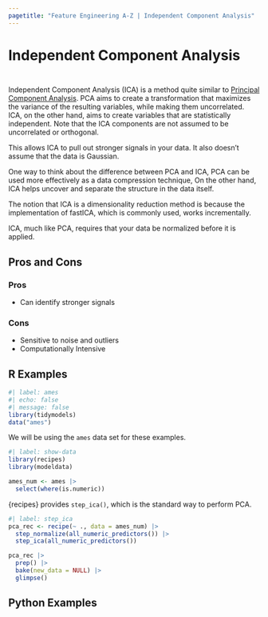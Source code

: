 ```yaml
---
pagetitle: "Feature Engineering A-Z | Independent Component Analysis"
---
```


# Independent Component Analysis {#sec-too-many-ica}

::: {style="visibility: hidden; height: 0px;"}
## Independent Component Analysis
:::

Independent Component Analysis (ICA) is a method quite similar to [Principal Component Analysis](too-many-pca.qmd).
PCA aims to create a transformation that maximizes the variance of the resulting variables, 
while making them uncorrelated.
ICA, on the other hand, aims to create variables that are statistically independent.
Note that the ICA components are not assumed to be uncorrelated or orthogonal.

This allows ICA to pull out stronger signals in your data.
It also doesn't assume that the data is Gaussian.

One way to think about the difference between PCA and ICA,
PCA can be used more effectively as a data compression technique,
On the other hand, ICA helps uncover and separate the structure in the data itself.

The notion that ICA is a dimensionality reduction method is because the implementation of fastICA, which is commonly used, works incrementally.

ICA, much like PCA, requires that your data be normalized before it is applied.

## Pros and Cons

### Pros

- Can identify stronger signals

### Cons

- Sensitive to noise and outliers
- Computationally Intensive

## R Examples

```r
#| label: ames
#| echo: false
#| message: false
library(tidymodels)
data("ames")
```

We will be using the `ames` data set for these examples.

```r
#| label: show-data
library(recipes)
library(modeldata)

ames_num <- ames |>
  select(where(is.numeric))
```

{recipes} provides `step_ica()`, which is the standard way to perform PCA.

```r
#| label: step_ica
pca_rec <- recipe(~ ., data = ames_num) |>
  step_normalize(all_numeric_predictors()) |>
  step_ica(all_numeric_predictors())

pca_rec |>
  prep() |>
  bake(new_data = NULL) |>
  glimpse()
```

## Python Examples
